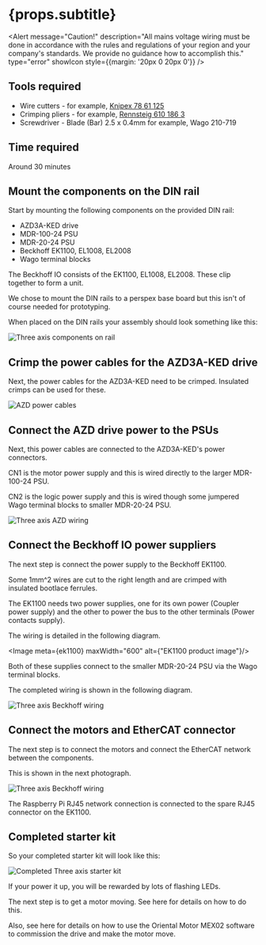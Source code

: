 
# {props.subtitle}
<Alert message="Caution!" description="All mains voltage wiring must be done in accordance with the rules and regulations of your region and your company's standards. We provide no guidance how to accomplish this." type="error" showIcon style={{margin: '20px 0 20px 0'}} />

## Tools required  <ToolOutlined/>

* Wire cutters - for example, <a href="https://www.knipex.com/en-uk/products/electronics-pliers/electronic-super-knips/electronic-super-knips/7861125">Knipex 78 61 125</a>
* Crimping pliers - for example, <a href="https://www.rennsteig.com/en/products/crimping/198-ferrule-crimping-tool-pew-8-184-8-185-8-186"> Rennsteig 610 186 3</a>
* Screwdriver - Blade (Bar) 2.5 x 0.4mm for example, Wago 210-719

## Time required <ClockCircleOutlined/>
Around 30 minutes


## Mount the components on the DIN rail
Start by mounting the following components on the provided DIN rail:
* AZD3A-KED drive
* MDR-100-24 PSU
* MDR-20-24 PSU
* Beckhoff EK1100, EL1008, EL2008
* Wago terminal blocks

The Beckhoff IO consists of the EK1100, EL1008, EL2008. These clip together to form a unit.


We chose to mount the DIN rails to a perspex base board but this isn't of course needed for prototyping.

When placed on the DIN rails your assembly should look something like this:


<Image meta={three_axis_components_on_rail} alt="Three axis components on rail"/>

## Crimp the power cables for the AZD3A-KED drive

Next, the power cables for the AZD3A-KED need to be crimped. Insulated crimps can be used for these.


<Image meta={three_axis_azd_power_cables} alt="AZD power cables" maxWidth={400}/>

## Connect the AZD drive power to the PSUs

Next, this power cables are connected to the AZD3A-KED's power connectors.

CN1 is the motor power supply and this is wired directly to the larger MDR-100-24 PSU.

CN2 is the logic power supply and this is wired though some jumpered Wago terminal blocks to smaller MDR-20-24 PSU.


<Image meta={three_axis_azd_wiring} alt="Three axis AZD wiring"/>

## Connect the Beckhoff IO power suppliers

The next step is connect the power supply to the Beckhoff EK1100.

Some 1mm^2 wires are cut to the right length and are crimped with insulated bootlace ferrules.

The EK1100 needs two power supplies, one for its own power (Coupler power supply) and the other to power the bus to the other terminals (Power contacts supply).

The wiring is detailed in the following diagram.


<Image meta={ek1100} maxWidth="600" alt={"EK1100 product image"}/>

Both of these supplies connect to the smaller MDR-20-24 PSU via the Wago terminal blocks.

The completed wiring is shown in the following diagram.


<Image meta={three_axis_beckhoff_wiring} alt="Three axis Beckhoff wiring"/>

## Connect the motors and EtherCAT connector

The next step is to connect the motors and connect the EtherCAT network between the components.

This is shown in the next photograph.


<Image meta={three_axis_motors_and_ethercat} alt="Three axis Beckhoff wiring"/>

The Raspberry Pi RJ45 network connection is connected to the spare RJ45 connector on the EK1100.

## Completed starter kit

So your completed starter kit will look like this:


<Image meta={photo_three_axis_start_kit_assembled} alt="Completed Three axis starter kit"/>

If your power it up, you will be rewarded by lots of flashing LEDs.

The next step is to get a motor moving. See <GlowsiteLink to="/get-started/motion"> here</GlowsiteLink> for details on how to do this.

Also, see <GlowsiteLink to="/docs/gbem/drive_support/om_azd3a_ked"> here</GlowsiteLink> for details on how to use the Oriental Motor MEX02 software to commission the drive and make the motor move.





